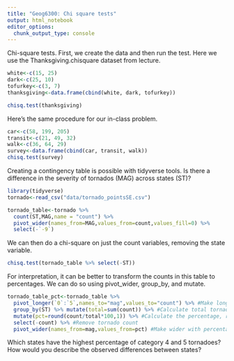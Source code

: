 ```yaml
---
title: "Geog6300: Chi square tests"
output: html_notebook
editor_options: 
  chunk_output_type: console
---
```


Chi-square tests. First, we create the data and then run the test. Here we use the Thanksgiving.chisquare dataset from lecture.

```r
white<-c(15, 25)
dark<-c(25, 10)
tofurkey<-c(3, 7)
thanksgiving<-data.frame(cbind(white, dark, tofurkey))

chisq.test(thanksgiving)
```

Here's the same procedure for our in-class problem.

```r
car<-c(58, 199, 205)
transit<-c(21, 49, 32)
walk<-c(36, 64, 29)
survey<-data.frame(cbind(car, transit, walk))
chisq.test(survey)
```

Creating a contingency table is possible with tidyverse tools. Is there a difference in the severity of tornados (MAG) across states (ST)?  

```r
library(tidyverse)
tornado<-read_csv("data/tornado_pointsSE.csv")

tornado_table<-tornado %>%
  count(ST,MAG,name = "count") %>%
  pivot_wider(names_from=MAG,values_from=count,values_fill=0) %>%
  select(-`-9`) 
```

We can then do a chi-square on just the count variables, removing the state variable.

```r
chisq.test(tornado_table %>% select(-ST))
```

For interpretation, it can be better to transform the counts in this table to percentages. We can do so using pivot_wider, group_by, and mutate.

```r
tornado_table_pct<-tornado_table %>%
  pivot_longer(`0`:`5`,names_to="mag",values_to="count") %>% #Make longer
  group_by(ST) %>% mutate(total=sum(count)) %>% #Calculate total tornado count
  mutate(pct=round(count/total*100,1)) %>% #Calculate the percentage, rounded to 1 digit
  select(-count) %>% #Remove tornado count
  pivot_wider(names_from=mag,values_from=pct) #Make wider with percentages
```

Which states have the highest percentage of category 4 and 5 tornadoes? 
How would you describe the observed differences between states?
